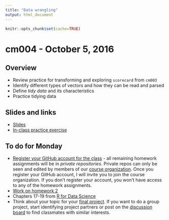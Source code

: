 ```yaml
---
title: "Data wrangling"
output: html_document
---
```


```r
knitr::opts_chunk$set(cache=TRUE)
```

# cm004 - October 5, 2016

## Overview

* Review practice for transforming and exploring `scorecard` from `cm003`
* Identify different types of vectors and how they can be read and parsed
* Define *tidy data* and its characteristics
* Practice tidying data

## Slides and links

* [Slides](extras/cm004_slides.html)
* [In-class practice exercise](https://gist.github.com/bensoltoff/509f4d56bd782fe8cef3d066700d6d28)

## To do for Monday

* [Register your GitHub account for the class](https://docs.google.com/forms/d/e/1FAIpQLSdBjiacwzO8WexQNJRW-dBuzc4lzj-AkAdm1FUqe5O2_kkbWg/viewform) - all remaining homework assignments will be in *private repositories*. Private repos can only be seen and edited by members of our [course organization](https://github.com/uc-cfss). Once you register your GitHub account, I will invite you to join the course organization. If you don't register your account, you won't have access to any of the homework assignments.
* [Work on homework 2](hw02-explore-wrangle-data.html)
* Chapters 17-19 from [R for Data Science](http://r4ds.had.co.nz/)
* Think about your topic for your [final project](project_description.html). If you want to do a group project, start identifying project partners or post on the [discussion board](https://github.com/uc-cfss/Discussion) to find classmates with similar interests.


